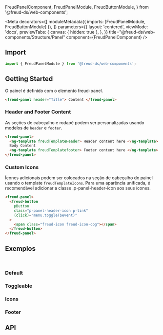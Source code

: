   FreudPanelComponent,
  FreudPanelModule,
  FreudButtonModule,
} from '@freud-ds/web-components';

<Meta
  decorators={[
    moduleMetadata({ imports: [FreudPanelModule, FreudButtonModule] }),
  ]}
  parameters={{
    layout: 'centered',
    viewMode: 'docs',
    previewTabs: {
      canvas: { hidden: true },
    },
  }}
  title="@freud-ds/web-components/Structure/Panel"
  component={FreudPanelComponent}
/>

<FreudHeaderComponent
  title="Panel"
  description="O painel é um contêiner com o recurso opcional de alternância de conteúdo."
/>

## <a id="importing"></a>Import

```ts
import { FreudPanelModule } from '@freud-ds/web-components';
```

## Getting Started

O painel é definido com o elemento freud-panel.

```html
<freud-panel header="Title"> Content </freud-panel>
```

### Header and Footer Content

As seções de cabeçalho e rodapé podem ser personalizadas usando modelos de `header` e `footer`.

```html
<freud-panel>
  <ng-template freudTemplateHeader> Header content here </ng-template>
  Body Content
  <ng-template freudTemplatefooter> Footer content here </ng-template>
</freud-panel>
```

### Custom Icons

Ícones adicionais podem ser colocados na seção de cabeçalho do painel usando o template `freudTemplateIcons`.
Para uma aparência unificada, é recomendável adicionar a classe .p-panel-header-icon aos seus ícones.

```html
<freud-panel>
  <freud-button
    pButton
    class="p-panel-header-icon p-link"
    (click)="menu.toggle($event)"
  >
    <span class="freud-icon freud-icon-cog"></span>
  </freud-button>
</freud-panel>
```

## <a id="exemplos"></a>Exemplos

<br />

### Default

<Canvas>
  <Story story={Default} />
</Canvas>

### Toggleable

<Canvas>
  <Story story={Toggleable} />
</Canvas>

### Icons

<Canvas>
  <Story story={Icons} />
</Canvas>

### Footer

<Canvas>
  <Story story={Footer} />
</Canvas>

## <a id="api"></a>API

<ArgsTable of={FreudPanelComponent} />
